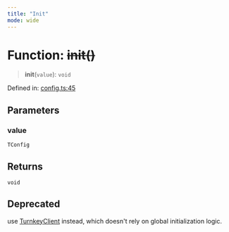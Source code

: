 ```yaml
---
title: "Init"
mode: wide
---
```

  
# Function: ~~init()~~

> **init**(`value`): `void`

Defined in: [config.ts:45](https://github.com/tkhq/sdk/blob/94193410cf3571aa019a0b9408107eeb43e39e16/packages/http/src/config.ts#L45)

## Parameters

### value

`TConfig`

## Returns

`void`

## Deprecated

use [TurnkeyClient](../../TurnkeyClient/readme) instead, which doesn't rely on global initialization logic.
